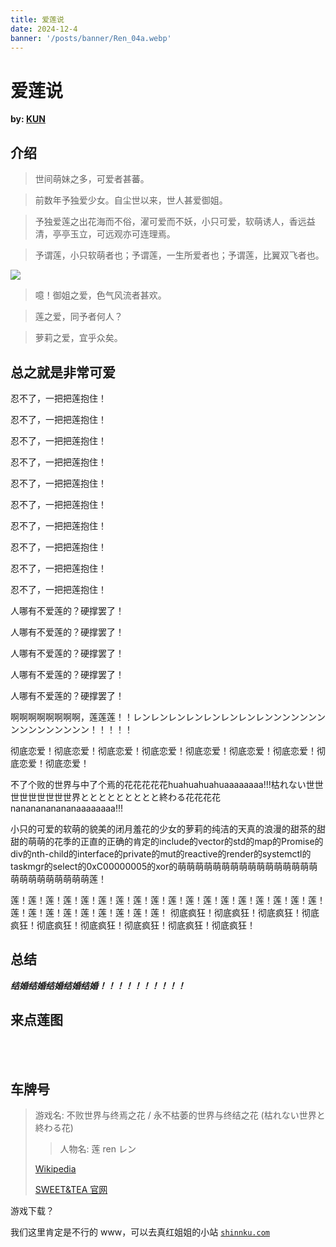 ```yaml
---
title: 爱莲说
date: 2024-12-4
banner: '/posts/banner/Ren_04a.webp'
---
```


# 爱莲说

**by: [KUN](https://github.com/KUN1007)**

## 介绍



> 世间萌妹之多，可爱者甚蕃。


> 前数年予独爱少女。自尘世以来，世人甚爱御姐。


> 予独爱莲之出花海而不俗，濯可爱而不妖，小只可爱，软萌诱人，香远益清，亭亭玉立，可远观亦可连理焉。


> 予谓莲，小只软萌者也；予谓莲，一生所爱者也；予谓莲，比翼双飞者也。

<img src='/posts/banner/Ren_04a.webp' />

> 噫！御姐之爱，色气风流者甚欢。


> 莲之爱，同予者何人？


> 萝莉之爱，宜乎众矣。

## 总之就是非常可爱

忍不了，一把把莲抱住！

忍不了，一把把莲抱住！

忍不了，一把把莲抱住！

忍不了，一把把莲抱住！

忍不了，一把把莲抱住！

忍不了，一把把莲抱住！

忍不了，一把把莲抱住！

忍不了，一把把莲抱住！

忍不了，一把把莲抱住！

忍不了，一把把莲抱住！

人哪有不爱莲的？硬撑罢了！

人哪有不爱莲的？硬撑罢了！

人哪有不爱莲的？硬撑罢了！

人哪有不爱莲的？硬撑罢了！

人哪有不爱莲的？硬撑罢了！

啊啊啊啊啊啊啊啊，莲莲莲！！レンレンレンレンレンレンレンレンンンンンンンンンンンンンンンン！！！！！

彻底恋爱！彻底恋爱！彻底恋爱！彻底恋爱！彻底恋爱！彻底恋爱！彻底恋爱！彻底恋爱！彻底恋爱！

不了个败的世界与中了个焉的花花花花花huahuahuahuaaaaaaaa!!!枯れない世世世世世世世世世界ととととととととと終わる花花花花nananananananaaaaaaaa!!!

小只的可爱的软萌的貌美的闭月羞花的少女的萝莉的纯洁的天真的浪漫的甜茶的甜甜的萌萌的花季的正直的正确的肯定的include的vector的std的map的Promise的div的nth-child的interface的private的mut的reactive的render的systemctl的taskmgr的select的0xC00000005的xor的萌萌萌萌萌萌萌萌萌萌萌萌萌萌萌萌萌萌萌萌萌萌萌萌萌莲！

莲！莲！莲！莲！莲！莲！莲！莲！莲！莲！莲！莲！莲！莲！莲！莲！莲！莲！莲！莲！莲！莲！莲！莲！莲！莲！莲！
彻底疯狂！彻底疯狂！彻底疯狂！彻底疯狂！彻底疯狂！彻底疯狂！彻底疯狂！彻底疯狂！彻底疯狂！


## 总结

***结婚结婚结婚结婚结婚！！！！！！！！！！***

## 来点莲图


<br/>


<br/>


## 车牌号

> 游戏名: 不败世界与终焉之花 / 永不枯萎的世界与终结之花 (枯れない世界と終わる花)
> > 人物名: 莲 ren レン
>
> [Wikipedia](https://ja.wikipedia.org/wiki/%E6%9E%AF%E3%82%8C%E3%81%AA%E3%81%84%E4%B8%96%E7%95%8C%E3%81%A8%E7%B5%82%E3%82%8F%E3%82%8B%E8%8A%B1)
>
> [SWEET&TEA 官网](http://sweet.clearrave.co.jp/karehana/)


游戏下载？

我们这里肯定是不行的 www，可以去真红姐姐的小站 [`shinnku.com`](https://www.shinnku.com/)
